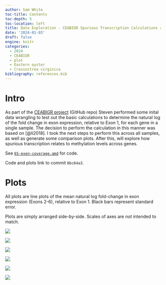 ```yaml
---
author: Sam White
toc-title: Contents
toc-depth: 5
toc-location: left
title: Data Exploration - CEABIGR Spurious Transcription Calculations and Plotting
date: '2024-01-03'
draft: false
engine: knitr
categories: 
  - 2024
  - CEABIGR
  - plot
  - Eastern oyster
  - Crassostrea virginica
bibliography: references.bib
---
```


# Intro

As part of the [CEABIGR project](https://github.com/sr320/ceabigr) (GitHub repo) Steven performed some inital data wrangling to test out the basic calculations to determine the natural log of the fold change in exon expression, relative to Exon 1, for each gene in a single sample. The decision to perform the calculation in this manner was based on [@li2018]. I took the next steps to perform this across all samples, as well as generate some comparison plots. After this, will explore how spurious transcription relates to methylation levels across genes.

See [`65-exon-coverage.qmd`](https://github.com/sr320/ceabigr/blob/8bc64a3a5dcca6932d14bcf13a3fb15f3e9d5d95/code/65-exon-coverage.qmd) for code.

::: callout-note
Code and plots link to commit `8bc64a3`.
:::

# Plots

All plots are line plots of the mean natural log fold-change in exon expression (Exons 2-6), relative to Exon 1. Black bars represent standard error.

::: callout-note
Plots are simply arranged side-by-side. Scales of axes are *not* intended to match.
:::

::: {layout-nrow="3"}
![](https://raw.githubusercontent.com/sr320/ceabigr/8bc64a3a5dcca6932d14bcf13a3fb15f3e9d5d95/output/65-exon-coverage/figures/control-females.v.control-males-line_plot.png){fig-alt="Line plots of mean natural log fold-change of exon expression relative to Exon 1. Pink line is control females. Blue line is control males. Black bars represent standard error."}

![](https://raw.githubusercontent.com/sr320/ceabigr/8bc64a3a5dcca6932d14bcf13a3fb15f3e9d5d95/output/65-exon-coverage/figures/control-females.v.exposed-females-line_plot.png){fig-alt="Line plots of mean natural log fold-change of exon expression relative to Exon 1. Pink line is control females. Blue line is exposed females. Black bars represent standard error."}

![](https://raw.githubusercontent.com/sr320/ceabigr/8bc64a3a5dcca6932d14bcf13a3fb15f3e9d5d95/output/65-exon-coverage/figures/control-males.v.exposed-males-line_plot.png){fig-alt="Line plots of mean natural log fold-change of exon expression relative to Exon 1. Pink line is control males. Blue line is exposed males. Black bars represent standard error."}

![](https://raw.githubusercontent.com/sr320/ceabigr/8bc64a3a5dcca6932d14bcf13a3fb15f3e9d5d95/output/65-exon-coverage/figures/controls.v.exposed-line_plot.png){fig-alt="Line plots of mean natural log fold-change of exon expression relative to Exon 1. Pink line is controls. Blue line is exposed. Black bars represent standard error."}

![](https://raw.githubusercontent.com/sr320/ceabigr/8bc64a3a5dcca6932d14bcf13a3fb15f3e9d5d95/output/65-exon-coverage/figures/exposed-females.v.exposed-males-line_plot.png){fig-alt="Line plots of mean natural log fold-change of exon expression relative to Exon 1. Pink line is exposed females. Blue line is exposed males. Black bars represent standard error."}

![](https://raw.githubusercontent.com/sr320/ceabigr/8bc64a3a5dcca6932d14bcf13a3fb15f3e9d5d95/output/65-exon-coverage/figures/females.v.males-line_plot.png){fig-alt="Line plots of mean natural log fold-change of exon expression relative to Exon 1. Pink line is females. Blue line is males. Black bars represent standard error."}
:::
